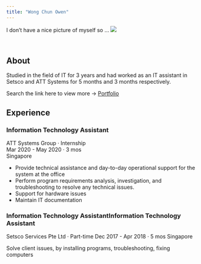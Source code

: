 ```yaml
---
title: "Wong Chun Owen"
---
```


I don't have a nice picture of myself so ...
![](RuanMei.jpg)

<br>

## About

Studied in the field of IT for 3 years and had worked as an IT assistant in Setsco and ATT Systems for 5 months and 3 months respectively.

Search the link here to view more -> [Portfolio](https://odys6x.github.io/Portfolio/)

## Experience

### Information Technology Assistant

ATT Systems Group · Internship  
Mar 2020 - May 2020 · 3 mos  
Singapore

- Provide technical assistance and day-to-day operational support for the system at the office 
- Perform program requirements analysis, investigation, and troubleshooting to resolve any technical issues. 
- Support for hardware issues
- Maintain IT documentation

### Information Technology AssistantInformation Technology Assistant

Setsco Services Pte Ltd · Part-time
Dec 2017 - Apr 2018 · 5 mos
Singapore

Solve client issues, by installing programs, troubleshooting, fixing computers